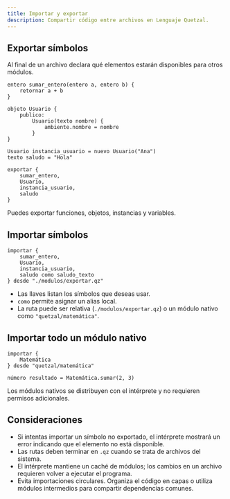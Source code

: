 ```yaml
---
title: Importar y exportar
description: Compartir código entre archivos en Lenguaje Quetzal.
---
```


## Exportar símbolos

Al final de un archivo declara qué elementos estarán disponibles para otros módulos.

```qz
entero sumar_entero(entero a, entero b) {
    retornar a + b
}

objeto Usuario {
    publico:
        Usuario(texto nombre) {
            ambiente.nombre = nombre
        }
}

Usuario instancia_usuario = nuevo Usuario("Ana")
texto saludo = "Hola"

exportar {
    sumar_entero,
    Usuario,
    instancia_usuario,
    saludo
}
```

Puedes exportar funciones, objetos, instancias y variables.

## Importar símbolos

```qz
importar {
    sumar_entero,
    Usuario,
    instancia_usuario,
    saludo como saludo_texto
} desde "./modulos/exportar.qz"
```

- Las llaves listan los símbolos que deseas usar.
- `como` permite asignar un alias local.
- La ruta puede ser relativa (`./modulos/exportar.qz`) o un módulo nativo como `"quetzal/matemática"`.

## Importar todo un módulo nativo

```qz
importar {
    Matemática
} desde "quetzal/matemática"

número resultado = Matemática.sumar(2, 3)
```

Los módulos nativos se distribuyen con el intérprete y no requieren permisos adicionales.

## Consideraciones

- Si intentas importar un símbolo no exportado, el intérprete mostrará un error indicando que el elemento no está disponible.
- Las rutas deben terminar en `.qz` cuando se trata de archivos del sistema.
- El intérprete mantiene un caché de módulos; los cambios en un archivo requieren volver a ejecutar el programa.
- Evita importaciones circulares. Organiza el código en capas o utiliza módulos intermedios para compartir dependencias comunes.
